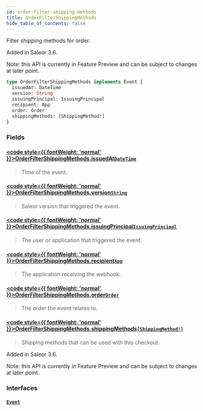 ```yaml
---
id: order-filter-shipping-methods
title: OrderFilterShippingMethods
hide_table_of_contents: false
---
```








Filter shipping methods for order.

Added in Saleor 3.6.

Note: this API is currently in Feature Preview and can be subject to changes at later point.

```graphql
type OrderFilterShippingMethods implements Event {
  issuedAt: DateTime
  version: String
  issuingPrincipal: IssuingPrincipal
  recipient: App
  order: Order
  shippingMethods: [ShippingMethod!]
}
```


### Fields

#### [<code style={{ fontWeight: 'normal' }}>OrderFilterShippingMethods.<b>issuedAt</b></code>](#)<Bullet />[`DateTime`](../../../developer/api-reference/scalars/date-time) <Badge class="secondary" text="scalar"/>
> Time of the event.
> 

#### [<code style={{ fontWeight: 'normal' }}>OrderFilterShippingMethods.<b>version</b></code>](#)<Bullet />[`String`](../../../developer/api-reference/scalars/string) <Badge class="secondary" text="scalar"/>
> Saleor version that triggered the event.
> 

#### [<code style={{ fontWeight: 'normal' }}>OrderFilterShippingMethods.<b>issuingPrincipal</b></code>](#)<Bullet />[`IssuingPrincipal`](../../../developer/api-reference/unions/issuing-principal) <Badge class="secondary" text="union"/>
> The user or application that triggered the event.
> 

#### [<code style={{ fontWeight: 'normal' }}>OrderFilterShippingMethods.<b>recipient</b></code>](#)<Bullet />[`App`](../../../developer/api-reference/objects/app) <Badge class="secondary" text="object"/>
> The application receiving the webhook.
> 

#### [<code style={{ fontWeight: 'normal' }}>OrderFilterShippingMethods.<b>order</b></code>](#)<Bullet />[`Order`](../../../developer/api-reference/objects/order) <Badge class="secondary" text="object"/>
> The order the event relates to.
> 

#### [<code style={{ fontWeight: 'normal' }}>OrderFilterShippingMethods.<b>shippingMethods</b></code>](#)<Bullet />[`[ShippingMethod!]`](../../../developer/api-reference/objects/shipping-method) <Badge class="secondary" text="list"/> <Badge class="secondary" text="object"/>
> Shipping methods that can be used with this checkout.

Added in Saleor 3.6.

Note: this API is currently in Feature Preview and can be subject to changes at later point.
> 

### Interfaces

#### [`Event`](../../../developer/api-reference/interfaces/event) <Badge class="secondary" text="interface"/>
> 
> 





